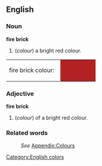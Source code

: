 ==English==
[[Category:English colors]]

===Noun===
'''fire brick'''
#(''colour'') a bright red colour.
<table><tr><td>fire brick colour: &nbsp;</td>
<td bgcolor="#B22222" width="80">&nbsp; </td></tr></table>

===Adjective===
'''fire brick'''
#(''colour'') of a bright red colour.

===Related words===
:''See'' [[Wiktionary_Appendix:Colours|Appendix:Colours]]